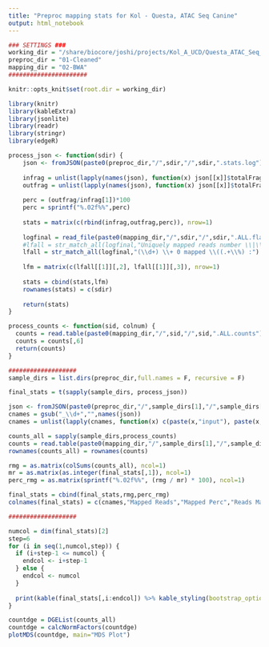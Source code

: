 ```yaml
---
title: "Preproc mapping stats for Kol - Questa, ATAC Seq Canine"
output: html_notebook
---
```


```r
### SETTINGS ###
working_dir = "/share/biocore/joshi/projects/Kol_A_UCD/Questa_ATAC_Seq_Canine_FULL/3rd_library"
preproc_dir = "01-Cleaned"
mapping_dir = "02-BWA"
######################
```

```r
knitr::opts_knit$set(root.dir = working_dir)
```

```r
library(knitr)
library(kableExtra)
library(jsonlite)
library(readr)
library(stringr)
library(edgeR)

process_json <- function(sdir) { 
    json <- fromJSON(paste0(preproc_dir,"/",sdir,"/",sdir,".stats.log"))
    
    infrag = unlist(lapply(names(json), function(x) json[[x]]$totalFragmentsInput))
    outfrag = unlist(lapply(names(json), function(x) json[[x]]$totalFragmentsOutput))
    
    perc = (outfrag/infrag[1])*100
    perc = sprintf("%.02f%%",perc)
    
    stats = matrix(c(rbind(infrag,outfrag,perc)), nrow=1)
    
    logfinal = read_file(paste0(mapping_dir,"/",sdir,"/",sdir,".ALL.flagstat"))
    #lfall = str_match_all(logfinal,"Uniquely mapped reads number \\|\\t(\\d+)\\n.+Uniquely mapped reads \\% \\|\\t(.+\\%)")
    lfall = str_match_all(logfinal,"(\\d+) \\+ 0 mapped \\((.+\\%) :")
    
    lfm = matrix(c(lfall[[1]][,2], lfall[[1]][,3]), nrow=1)
    
    stats = cbind(stats,lfm)
    rownames(stats) = c(sdir)
    
    return(stats)
}

process_counts <- function(sid, colnum) {
  counts = read.table(paste0(mapping_dir,"/",sid,"/",sid,".ALL.counts"),row.names = 1,sep='\t',stringsAsFactors = F,header = F,skip=3)
  counts = counts[,6]
  return(counts)
}
```

```r
###################
sample_dirs = list.dirs(preproc_dir,full.names = F, recursive = F)

final_stats = t(sapply(sample_dirs, process_json))

json <- fromJSON(paste0(preproc_dir,"/",sample_dirs[1],"/",sample_dirs[1],".stats.log"))
cnames = gsub("_\\d+","",names(json))
cnames = unlist(lapply(cnames, function(x) c(paste(x,"input"), paste(x,"output"), paste(x,"perc"))))

counts_all = sapply(sample_dirs,process_counts)
counts = read.table(paste0(mapping_dir,"/",sample_dirs[1],"/",sample_dirs[1],".ALL.counts"),row.names = 1,sep='\t',stringsAsFactors = F,header=F,skip=3)
rownames(counts_all) = rownames(counts)

rmg = as.matrix(colSums(counts_all), ncol=1)
mr = as.matrix(as.integer(final_stats[,1]), ncol=1)
perc_rmg = as.matrix(sprintf("%.02f%%", (rmg / mr) * 100), ncol=1)

final_stats = cbind(final_stats,rmg,perc_rmg)
colnames(final_stats) = c(cnames,"Mapped Reads","Mapped Perc","Reads Mapped to Genes","Perc Reads Mapped to Genes")

###################
```

```r
numcol = dim(final_stats)[2]
step=6
for (i in seq(1,numcol,step)) {
  if (i+step-1 <= numcol) {
    endcol <- i+step-1
  } else {
    endcol <- numcol
  }
  
  print(kable(final_stats[,i:endcol]) %>% kable_styling(bootstrap_options = c("striped", "hover")))
}
```


```r
countdge = DGEList(counts_all)
countdge = calcNormFactors(countdge)
plotMDS(countdge, main="MDS Plot")
```

